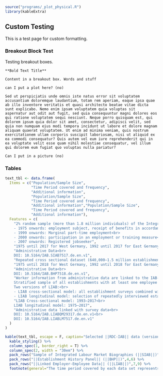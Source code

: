 ```r
source("programs/_plot_physical.R")
library(kableExtra)
```


## Custom Testing

This is a test page for custom formatting.

### Breakout Block Test

Testing breakout boxes.

```block2
**Bold Text Title**

Content in a breakout box. Words and stuff

can I put a plot here? (no)
  
Sed ut perspiciatis unde omnis iste natus error sit voluptatem accusantium doloremque laudantium, totam rem aperiam, eaque ipsa quae ab illo inventore veritatis et quasi architecto beatae vitae dicta sunt explicabo. Nemo enim ipsam voluptatem quia voluptas sit aspernatur aut odit aut fugit, sed quia consequuntur magni dolores eos qui ratione voluptatem sequi nesciunt. Neque porro quisquam est, qui dolorem ipsum quia dolor sit amet, consectetur, adipisci velit, sed quia non numquam eius modi tempora incidunt ut labore et dolore magnam aliquam quaerat voluptatem. Ut enim ad minima veniam, quis nostrum exercitationem ullam corporis suscipit laboriosam, nisi ut aliquid ex ea commodi consequatur? Quis autem vel eum iure reprehenderit qui in ea voluptate velit esse quam nihil molestiae consequatur, vel illum qui dolorem eum fugiat quo voluptas nulla pariatur?
  
Can I put in a picture (no)

```

### Tables


```r

text_tbl <- data.frame(
  Items = c("Population/Sample Size", 
            "Time Period covered and frequency",
            "Additional information",
            "Population/Sample Size", 
            "Time Period covered and frequency",
            "Additional information","Population/Sample Size", 
            "Time Period covered and frequency",
            "Additional information"),
  Features = c(
    "2% random sample (more than 1.8 million individuals) of the Integrated Employment Biographies, a database which includes records from<br><br>
    - 1975 onwards: employment subject, receipt of benefits in accordance with Social Code Act III<br>
    - 1999 onwards: Marginal part-time employment<br>
    - 2000 onwards: participation in an employment or training measure<br>
    - 2007 onwards: Registered jobseeker",
    "1975 until 2017 for West Germany, 1992 until 2017 for East Germany, updated every 2nd year by RDC-IAB", 
    "Administrative Data<br>
    DOI: 10.5164/IAB.SIAB7517.de.en.v1",
    "Repeated cross sectional dataset (640,000–1.5 million establishments) on June 30, on all establishments with at     least one employee liable to social security (until 1988) and/or at least one marginal worker (since 1999), and      thereof a 50% random sample",
    "1975 until 2018 for West Germany, 1992 until 2018 for East Germany, annual updated by RDC-IAB",
    "Administrative Data<br>
    DOI: 10.5164/IAB.BHP7518.de.en.v1",
    "Worker information from administrative data are linked to the IAB-Establishment Panel, an annual representative     survey since 1993 in West Germany and 1996 in East Germany including approx. 16,000 establishments per year
    Stratified sample of all establishments with at least one employee liable to social security on June 30 of the       year before by establishment size, industry, and federal state.<br><br>
    Two versions of LIAB:<br>
    - LIAB cross-sectional model: all establishment surveys combined with administrative worker data as of June 30       (establishment: 67,407 in total; individuals approx. 12.5 million in total)<br>
    - LIAB longitudinal model: selection of repeatedly interviewed establishments (2009-2016) combined with              longitudinal worker biographies (establishment: 41,777 in total; individuals approx. 1.7 million in total)",
    "LIAB Cross-sectional model: 1993–2017<br>
    LIAB longitudinal model: 1975–2017",
    "Administrative data linked with survey data<br>
    DOI: 10.5164/IAB.LIABQM29317.de.en.v1<br>
    DOI: 10.5164/IAB.LIABLM7517.de.en.v1"
  )
)

kable(text_tbl, escape = F, caption="Selected ||RDC-IAB|| data (version1)", col.names = NULL, booktabs=T) %>%
  kable_styling() %>%
  column_spec(1, border_right = T) %>%
  column_spec(2, width = "30em") %>%
  pack_rows("Sample of Integrated Labour Market Biographies (||SIAB||)",1,3) %>%
  pack_rows("||Establishment History Panel|| (||BHP||)",4,6) %>%
  pack_rows("||Linked Employer-Employee Data|| (||LIAB||)",7,9) %>%
  footnote(general="The time period covered by each data set represents the status as of 02 June 2020. For a complete list of all data products see the [IAB website](https://fdz.iab.de/en/FDZ_Overview_of_Data.aspx).")
  
```
